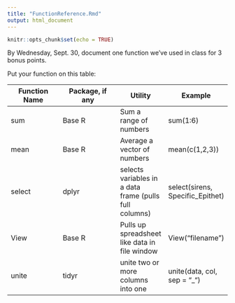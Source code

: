```yaml
---
title: "FunctionReference.Rmd"
output: html_document
---
```


```r
knitr::opts_chunk$set(echo = TRUE)
```
By Wednesday, Sept. 30, document one function we've used in class for 3 bonus points.

Put your function on this table:

| Function Name | Package, if any | Utility | Example |
|---------------|-----------------|---------|----------|
| sum     | Base R    | Sum a range of numbers | sum(1:6) | 
| mean    | Base R    | Average a vector of numbers | mean(c(1,2,3)) | 
| select  | dplyr     | selects variables in a data frame (pulls full columns) | select(sirens, Specific_Epithet)
| View    | Base R    | Pulls up spreadsheet like data in file window| View("filename")|
| unite | tidyr | unite two or more columns into one | unite(data, col, sep = "_")


